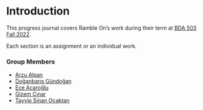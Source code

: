 # Introduction {.unnumbered}

<!-- DO NOT TOUCH THIS PART EXCEPT FILLING YOUR OR YOUR GROUP's NAME -->

This progress journal covers Ramble On's work during their term at [BDA 503 Fall 2022](https://mef-bda503.github.io/fall22/).

Each section is an assignment or an individual work.


### Group Members {-}

+ [Arzu Alpan](https://github.com/pjournal/mef06-alpanarzu/)  
+ [Doğanbarış Gündoğan](https://github.com/pjournal/mef06-doganbarisgundogan)
+ [Ece Acaroğlu](https://github.com/pjournal/mef06-eceacaroglu)
+ [Gizem Çınar](https://github.com/pjournal/mef06-ggizemcinar)
+ [Tayyip Sinan Ocaktan](https://github.com/pjournal/mef06-ocaktans/)

<!-- 

# Group Project Details

Our group project is [PROJECT NAME]. [SHORT DESCRIPTION] -->

